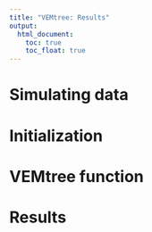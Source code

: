 ```yaml
---
title: "VEMtree: Results"
output: 
  html_document:
    toc: true
    toc_float: true
---
```


# Simulating data

# Initialization

# VEMtree function

# Results